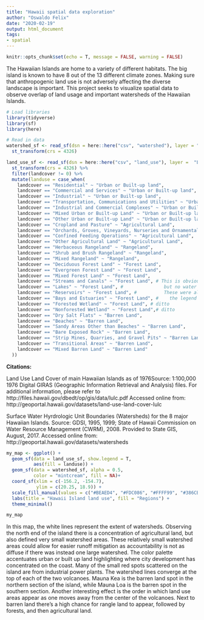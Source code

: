 ```yaml
---
title: "Hawaii spatial data exploration"
author: "Oswaldo Felix"
date: "2020-02-19"
output: html_document
tags:
- spatial
---
```


```r
knitr::opts_chunk$set(echo = T, message = FALSE, warning = FALSE)
```

The Hawaiian Islands are home to a variety of different habitats. The big island is known to have 8 out of the 13 different climate zones. Making sure that anthropogenic land use is not adversely affecting the diverse landscape is important. This project seeks to visualize spatial data to observe overlap of land usage and important watersheds of the Hawaiian Islands.

```r
# Load libraries
library(tidyverse)
library(sf)
library(here)

# Read in data
watershed_sf <- read_sf(dsn = here::here("csv", "watershed"), layer = "Watersheds") %>% 
  st_transform(crs = 4326)

land_use_sf <- read_sf(dsn = here::here("csv", "land_use"), layer =  "Land_Use_Land_Cover_LULC") %>% 
  st_transform(crs = 4326) %>% 
  filter(landcover != 0) %>% 
  mutate(landuse = case_when(
    landcover == "Residential" ~ "Urban or Built-up land",
    landcover == "Commercial and Services" ~ "Urban or Built-up land",
    landcover == "Industrial" ~ "Urban or Built-up land",
    landcover == "Transportation, Communications and Utilities" ~ "Urban or Built-up land",
    landcover == "Industrial and Commercial Complexes" ~ "Urban or Built-up land",
    landcover == "Mixed Urban or Built-up Land" ~ "Urban or Built-up land",
    landcover == "Other Urban or Built-up Land" ~ "Urban or Built-up land",
    landcover == "Cropland and Pasture" ~ "Agricultural Land",
    landcover == "Orchards, Groves, Vineyards, Nurseries and Ornamental Horticultural Areas" ~ "Agricultural Land",
    landcover == "Confined Feeding Operations" ~ "Agricultural Land",
    landcover == "Other Agricultural Land" ~ "Agricultural Land",
    landcover == "Herbaceous Rangeland" ~ "Rangeland",
    landcover == "Shrub and Brush Rangeland" ~ "Rangeland",
    landcover == "Mixed Rangeland" ~ "Rangeland",
    landcover == "Deciduous Forest Land" ~ "Forest Land",
    landcover == "Evergreen Forest Land" ~ "Forest Land",
    landcover == "Mixed Forest Land" ~ "Forest Land",
    landcover == "Streams and Canals" ~ "Forest Land", # This is obviously not forest land, 
    landcover == "Lakes" ~ "Forest Land", #               but no water shows up on the map
    landcover == "Reservoirs" ~ "Forest Land", #          These were all changed to make
    landcover == "Bays and Estuaries" ~ "Forest Land", #    the legend on the map less cluttered
    landcover == "Forested Wetland" ~ "Forest Land", # ditto
    landcover == "Nonforested Wetland" ~ "Forest Land",# ditto
    landcover == "Dry Salt Flats" ~ "Barren Land",
    landcover == "Beaches" ~ "Barren Land",
    landcover == "Sandy Areas Other than Beaches" ~ "Barren Land",
    landcover == "Bare Exposed Rock" ~ "Barren Land",
    landcover == "Strip Mines, Quarries, and Gravel Pits" ~ "Barren Land",
    landcover == "Transitional Areas" ~ "Barren Land",
    landcover == "Mixed Barren Land" ~ "Barren Land"
  ))
```


**Citations:**

Land Use Land Cover of main Hawaiian Islands as of 1976Source: 1:100,000 1976 Digital GIRAS (Geographic Information Retrieval and Analysis) files. For additional information, please refer to http://files.hawaii.gov/dbedt/op/gis/data/lulc.pdf
Accessed online from: http://geoportal.hawaii.gov/datasets/land-use-land-cover-lulc

Surface Water Hyrdrologic Unit Boundaries (Watersheds) for the 8 major Hawaiian Islands. Source: GDSI, 1995, 1999; State of Hawaii Commission on Water Resource Management (CWRM), 2008. Provided to State GIS, August, 2017. 
Accessed online from: http://geoportal.hawaii.gov/datasets/watersheds

```r
my_map <- ggplot() +
  geom_sf(data = land_use_sf, show.legend = T,
          aes(fill = landuse)) +
  geom_sf(data = watershed_sf, alpha = 0.5, 
          color = "mintcream", fill = NA)+
  coord_sf(xlim = c(-156.2, -154.7),
           ylim = c(20.25, 18.9)) +
  scale_fill_manual(values = c("#BEAED4", "#FDC086", "#FFFF99", "#386CB0", "#F0027F")) +
  labs(title = "Hawaii Island land use", fill = "Regions") +
  theme_minimal()

my_map
```

In this map, the white lines represent the extent of watersheds. Observing the north end of the island there is a concentration of agricultural land, but also defined very small watershed areas. These relatively small watershed areas could allow for easier runoff mitigation as accountability is not as diffuse if there was instead one large watershed. The color palette accentuates urban or built up land highlighting where city development has concentrated on the coast. Many of the small red spots scattered on the island are from industrial power plants. The watershed lines converge at the top of each of the two volcanoes. Mauna Kea is the barren land spot in the northern section of the island, while Mauna Loa is the barren spot in the southern section. Another interesting effect is the order in which land use areas appear as one moves away from the center of the volcanoes. Next to barren land there's a high chance for rangle land to appear, followed by forests, and then agricultural land.    
